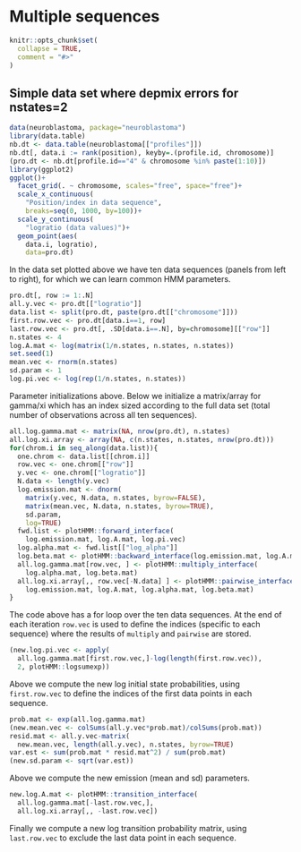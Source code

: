 <!--
%\VignetteEngine{knitr::knitr}
%\VignetteIndexEntry{Multiple sequences}
-->

# Multiple sequences

```{r setup, include = FALSE}
knitr::opts_chunk$set(
  collapse = TRUE,
  comment = "#>"
)
```

## Simple data set where depmix errors for nstates=2

```{r}
data(neuroblastoma, package="neuroblastoma")
library(data.table)
nb.dt <- data.table(neuroblastoma[["profiles"]])
nb.dt[, data.i := rank(position), keyby=.(profile.id, chromosome)]
(pro.dt <- nb.dt[profile.id=="4" & chromosome %in% paste(1:10)])
library(ggplot2)
ggplot()+
  facet_grid(. ~ chromosome, scales="free", space="free")+
  scale_x_continuous(
    "Position/index in data sequence",
    breaks=seq(0, 1000, by=100))+
  scale_y_continuous(
    "logratio (data values)")+
  geom_point(aes(
    data.i, logratio),
    data=pro.dt)
```

In the data set plotted above we have ten data sequences (panels from
left to right), for which we can learn common HMM parameters.

```{r}
pro.dt[, row := 1:.N]
all.y.vec <- pro.dt[["logratio"]]
data.list <- split(pro.dt, paste(pro.dt[["chromosome"]]))
first.row.vec <- pro.dt[data.i==1, row]
last.row.vec <- pro.dt[, .SD[data.i==.N], by=chromosome][["row"]]
n.states <- 4
log.A.mat <- log(matrix(1/n.states, n.states, n.states))
set.seed(1)
mean.vec <- rnorm(n.states)
sd.param <- 1
log.pi.vec <- log(rep(1/n.states, n.states))
```

Parameter initializations above. Below we initialize a matrix/array
for gamma/xi which has an index sized according to the full data set
(total number of observations across all ten sequences).

```{r}
all.log.gamma.mat <- matrix(NA, nrow(pro.dt), n.states)
all.log.xi.array <- array(NA, c(n.states, n.states, nrow(pro.dt)))
for(chrom.i in seq_along(data.list)){
  one.chrom <- data.list[[chrom.i]]
  row.vec <- one.chrom[["row"]]
  y.vec <- one.chrom[["logratio"]]
  N.data <- length(y.vec)
  log.emission.mat <- dnorm(
    matrix(y.vec, N.data, n.states, byrow=FALSE),
    matrix(mean.vec, N.data, n.states, byrow=TRUE),
    sd.param,
    log=TRUE)
  fwd.list <- plotHMM::forward_interface(
    log.emission.mat, log.A.mat, log.pi.vec)
  log.alpha.mat <- fwd.list[["log_alpha"]]
  log.beta.mat <- plotHMM::backward_interface(log.emission.mat, log.A.mat)
  all.log.gamma.mat[row.vec, ] <- plotHMM::multiply_interface(
    log.alpha.mat, log.beta.mat)
  all.log.xi.array[,, row.vec[-N.data] ] <- plotHMM::pairwise_interface(
    log.emission.mat, log.A.mat, log.alpha.mat, log.beta.mat)
}
```

The code above has a for loop over the ten data sequences. At the end
of each iteration `row.vec` is used to define the indices (specific to
each sequence) where the results of `multiply` and `pairwise` are
stored.

```{r}
(new.log.pi.vec <- apply(
  all.log.gamma.mat[first.row.vec,]-log(length(first.row.vec)),
  2, plotHMM::logsumexp))
```

Above we compute the new log initial state probabilities, using
`first.row.vec` to define the indices of the first data points in each
sequence.

```{r}
prob.mat <- exp(all.log.gamma.mat)
(new.mean.vec <- colSums(all.y.vec*prob.mat)/colSums(prob.mat))
resid.mat <- all.y.vec-matrix(
  new.mean.vec, length(all.y.vec), n.states, byrow=TRUE)
var.est <- sum(prob.mat * resid.mat^2) / sum(prob.mat)
(new.sd.param <- sqrt(var.est))
```

Above we compute the new emission (mean and sd) parameters.

```{r}
new.log.A.mat <- plotHMM::transition_interface(
  all.log.gamma.mat[-last.row.vec,],
  all.log.xi.array[,, -last.row.vec])
```

Finally we compute a new log transition probability matrix, using
`last.row.vec` to exclude the last data point in each sequence.
